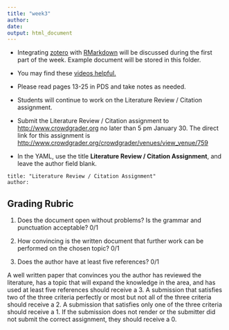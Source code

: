 ```yaml
---
title: "week3"
author: 
date: 
output: html_document
---
```


* Integrating [zotero](www.zotero.com) with [RMarkdown](http://rmarkdown.rstudio.com) will be discussed during the first part of the week.  Example document will be stored in this folder.

* You may find these [videos helpful.](https://www.youtube.com/watch?v=dto4gARbsi0&list=PLJBNI3mCp9g0wsSDK111qgimqVF1dwPXO) 

* Please read pages 13-25 in PDS and take notes as needed.

* Students will continue to work on the Literature Review / Citation assignment.

* Submit the Literature Review / Citation assignment to [http://www.crowdgrader.org](http://www.crowdgrader.org) no later than 5 pm January 30.  The direct link for this assignment is [http://www.crowdgrader.org/crowdgrader/venues/view_venue/759](http://www.crowdgrader.org/crowdgrader/venues/view_venue/759)

* In the YAML, use the title **Literature Review / Citation Assignment**, and leave the author field blank. 
```
title: "Literature Review / Citation Assignment"
author: 
```
## Grading Rubric

1. Does the document open without problems?  Is the grammar and punctuation acceptable? 0/1

2. How convincing is the written document that further work can be performed on the chosen topic? 0/1

3. Does the author have at least five references? 0/1

A well written paper that convinces you the author has reviewed the literature, has a topic that will expand the knowledge in the area, and has used at least five references should receive a 3.  A submission that satisfies two of the three criteria perfectly or most but not all of the three criteria should receive a 2.  A submission that satisfies only one of the three criteria should receive a 1.  If the submission does not render or the submitter did not submit the correct assignment, they should receive a 0.